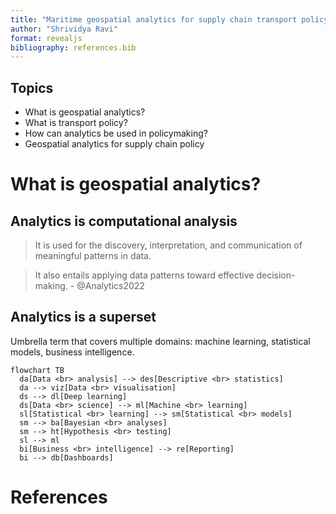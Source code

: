 ```yaml
---
title: "Maritime geospatial analytics for supply chain transport policy"
author: "Shrividya Ravi"
format: revealjs
bibliography: references.bib
---
```


## Topics
- What is geospatial analytics?
- What is transport policy?
- How can analytics be used in policymaking?
- Geospatial analytics for supply chain policy

# What is geospatial analytics?

## Analytics is computational analysis
> It is used for the discovery, interpretation, and communication of meaningful patterns in data. 

> It also entails applying data patterns toward effective decision-making. 
- @Analytics2022

## Analytics is a superset
Umbrella term that covers multiple domains: machine learning, statistical models, business intelligence. 

```mermaid
flowchart TB
  da[Data <br> analysis] --> des[Descriptive <br> statistics]
  da --> viz[Data <br> visualisation]
  ds --> dl[Deep learning]
  ds[Data <br> science] --> ml[Machine <br> learning]
  sl[Statistical <br> learning] --> sm[Statistical <br> models]
  sm --> ba[Bayesian <br> analyses]
  sm --> ht[Hypothesis <br> testing]
  sl --> ml
  bi[Business <br> intelligence] --> re[Reporting]
  bi --> db[Dashboards]
```

# References
::: {#refs}
:::
